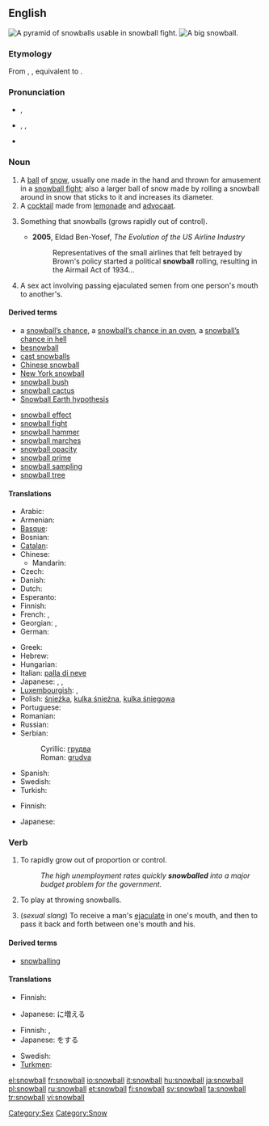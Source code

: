 {{also|Snowball}}
==English==
{{wikipedia}}
[[Image:Snowpyramids.jpg|thumb|A pyramid of snowballs usable in snowball fight.]]
[[Image:Giant snowball Oxford.jpg|thumb|A big snowball.]]

===Etymology===
From {{etyl|enm}} {{term|snowball|lang=enm}}, {{term|snawball|lang=enm}}, equivalent to {{compound|snow|ball}}.

===Pronunciation===
* {{a|UK}} {{IPA|/ˈsnəʊbɔːl/}}, {{SAMPA|/"sn@UbO:l/}}
* {{a|US}} {{enPR|snōʹbôl}}, {{IPA|/ˈsnoʊbɔːl/}}, {{SAMPA|/"snoUbO:l/}}
* {{audio|En-us-snowball.ogg|Audio (US)}}

===Noun===
{{en-noun}}

# A [[ball]] of [[snow]], usually one made in the hand and thrown for amusement in a [[snowball fight]]; also a larger ball of snow made by rolling a snowball around in snow that sticks to it and increases its diameter.
# A [[cocktail]] made from [[lemonade]] and [[advocaat]].
# {{figuratively}} Something that snowballs (grows rapidly out of control).
#* '''2005''', Eldad Ben-Yosef, ''The Evolution of the US Airline Industry''
#*: Representatives of the small airlines that felt betrayed by Brown's policy started a political '''snowball''' rolling, resulting in the Airmail Act of 1934...
# A sex act involving passing ejaculated semen from one person's mouth to another's.

[[Category:Sex]]
====Derived terms====
{{top2}}
* a [[snowball's chance|snowball’s chance]], a [[snowball's chance in an oven|snowball’s chance in an oven]], a [[snowball's chance in hell|snowball’s chance in hell]]
* [[besnowball]]
* [[cast snowballs]]
* [[Chinese snowball]]
* [[New York snowball]]
* [[snowball bush]]
* [[snowball cactus]]
* [[Snowball Earth hypothesis]]
{{mid2}}
* [[snowball effect]]
* [[snowball fight]]
* [[snowball hammer]]
* [[snowball marches]]
* [[snowball opacity]]
* [[snowball prime]]
* [[snowball sampling]]
* [[snowball tree]]
{{bottom}}

====Translations====
{{trans-top|ball of snow}}
* Arabic: {{Arab|[[كرة الثلج]]}} {{f}}
* Armenian: {{t-|hy|ձնագնդիկ|tr=jnagndik}}
* [[Basque]]: {{t|eu|elur-bola|xs=Basque}}
* Bosnian: {{t-|bs|grudva|f}}
* [[Catalan]]: {{t|ca|bola de neu|f}}
* Chinese:
** Mandarin: {{t|cmn|雪球|tr=xuěqiú|sc=Hani}}
* Czech: {{t-|cs|sněhová koule|f}}
* Danish: {{t-|da|snebold|c}}
* Dutch: {{t+|nl|sneeuwbal|m}}
* Esperanto: {{t|eo|neĝobulo}}
* Finnish: {{t+|fi|lumipallo}}
* French: {{t+|fr|boule de neige|f}}, {{t|fr|balle de neige|f}} {{qualifier|Quebec}}
* Georgian: {{t|ka|თოვლის გუნდა|tr=t‘ovlis gunda|sc=Geor|xs=Georgian}}, {{t-|ka|გუნდა|tr=gunda|sc=Geor|xs=Georgian}}
* German: {{t+|de|Schneeball|m}}
{{trans-mid}}
* Greek: {{t+|el|χιονόμπαλα|f|tr=chionómpala}}
* Hebrew: {{t|he|כדור שלג|m|tr=kadúr shéleg|sc=Hebr}}
* Hungarian: {{t+|hu|hógolyó}}
* Italian: [[palla di neve]] {{f}}
* Japanese: {{t|ja|雪玉}},  {{t|ja|雪つぶて}},  {{t+|ja|雪だるま}}
* [[Luxembourgish]]: {{t|lb|Schnéiball|m}}, {{t|lb|Schnéiklatz|f}}
* Polish: [[śnieżka]], [[kulka śnieżna]], [[kulka śniegowa]] {{f}}
* Portuguese: {{t|pt|bola de neve|f}}
* Romanian: {{t|ro|bulgăre de zăpadă|m}}
* Russian: {{t+|ru|снежок|m|tr=snežók}}
* Serbian:
*: Cyrillic: [[грудва]] {{f}}
*: Roman: [[grudva#Serbian|grudva]] {{f}}
* Spanish: {{t-|es|bola de nieve|f}}
* Swedish: {{t+|sv|snöboll|c}}
* Turkish: {{t|tr|kar topu}}
{{trans-bottom}}

{{trans-top|cocktail}}
* Finnish: {{t+|fi|lumipallo}}
{{trans-mid}}
* Japanese: {{t|ja|スノーボール}}
{{trans-bottom}}

===Verb===
{{en-verb}}

# {{intransitive}} To rapidly grow out of proportion or control.
#: ''The high unemployment rates quickly '''snowballed''' into a major budget problem for the government.''
# {{intransitive}} To play at throwing snowballs.
# {{intransitive}} (''sexual slang'') To receive a man's [[ejaculate]] in one's mouth, and then to pass it back and forth between one's mouth and his.

====Derived terms====
* [[snowballing]]<!--noun-->

====Translations====
{{trans-top|rapidly grow out of proportion or control}}
* Finnish: {{t+|fi|paisua}}
{{trans-mid}}
* Japanese: {{t|ja|雪だるま式}}に増える
{{trans-bottom}}

{{trans-top|play at throwing snowballs}}
* Finnish: {{t+|fi|olla}} {{t-|fi|lumisotasilla}}, {{t+|fi|leikkiä}} {{t+|fi|lumisota|alt=lumisotaa}}
* Japanese: {{t-|ja|雪合戦}}をする
{{trans-mid}}
* Swedish: {{t|sv|ha snöbollskrig}}
* [[Turkmen]]: {{t|tk|gar zyňyşmak|xs=Turkmen}}
{{trans-bottom}}

{{trans-top|sexual slang: pass ejaculate from mouth to mouth}}
{{trans-mid}}
{{trans-bottom}}

[[Category:Snow]]

[[el:snowball]]
[[fr:snowball]]
[[io:snowball]]
[[it:snowball]]
[[hu:snowball]]
[[ja:snowball]]
[[pl:snowball]]
[[ru:snowball]]
[[et:snowball]]
[[fi:snowball]]
[[sv:snowball]]
[[ta:snowball]]
[[tr:snowball]]
[[vi:snowball]]
